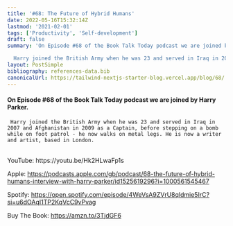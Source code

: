 ```yaml
---
title: '#68: The Future of Hybrid Humans'
date: 2022-05-16T15:32:14Z
lastmod: '2021-02-01'
tags: ['Productivity', 'Self-development']
draft: false
summary: 'On Episode #68 of the Book Talk Today podcast we are joined by Harry Parker.

  Harry joined the British Army when he was 23 and served in Iraq in 2007 and Afghanistan in 2009 as a Captain, before stepping on a bomb while on foot patrol - he now walks on metal legs. He is now a writer and artist, based in London.'
layout: PostSimple
bibliography: references-data.bib
canonicalUrl: https://tailwind-nextjs-starter-blog.vercel.app/blog/68/
---
```


#### On Episode #68 of the Book Talk Today podcast we are joined by Harry Parker.

     Harry joined the British Army when he was 23 and served in Iraq in 2007 and Afghanistan in 2009 as a Captain, before stepping on a bomb while on foot patrol - he now walks on metal legs. He is now a writer and artist, based in London.

<br />
YouTube: https://youtu.be/Hk2HLwaFp1s

Apple: https://podcasts.apple.com/gb/podcast/68-the-future-of-hybrid-humans-interview-with-harry-parker/id1525619296?i=1000561545467

Spotify: https://open.spotify.com/episode/4WeVsA9ZVrU8qldmie5IrC?si=u6dOAqI1TP2KqVcC9vPvag

Buy The Book: https://amzn.to/3TjdGF6
